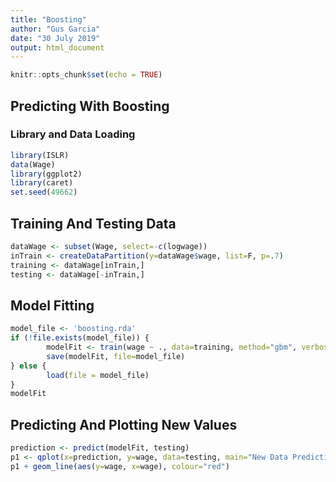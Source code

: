 ```yaml
---
title: "Boosting"
author: "Gus Garcia"
date: "30 July 2019"
output: html_document
---
```


```r
knitr::opts_chunk$set(echo = TRUE)
```


## Predicting With Boosting

### Library and Data Loading
```r
library(ISLR)
data(Wage)
library(ggplot2)
library(caret)
set.seed(49662)
```

## Training And Testing Data
```r
dataWage <- subset(Wage, select=-c(logwage))
inTrain <- createDataPartition(y=dataWage$wage, list=F, p=.7)
training <- dataWage[inTrain,]
testing <- dataWage[-inTrain,]
```
## Model Fitting

```r
model_file <- 'boosting.rda'
if (!file.exists(model_file)) {
        modelFit <- train(wage ~ ., data=training, method="gbm", verbose=FALSE)
        save(modelFit, file=model_file)
} else {
        load(file = model_file)
}
modelFit
```

## Predicting And Plotting New Values
```r
prediction <- predict(modelFit, testing)
p1 <- qplot(x=prediction, y=wage, data=testing, main="New Data Predictions")
p1 + geom_line(aes(y=wage, x=wage), colour="red")
```
